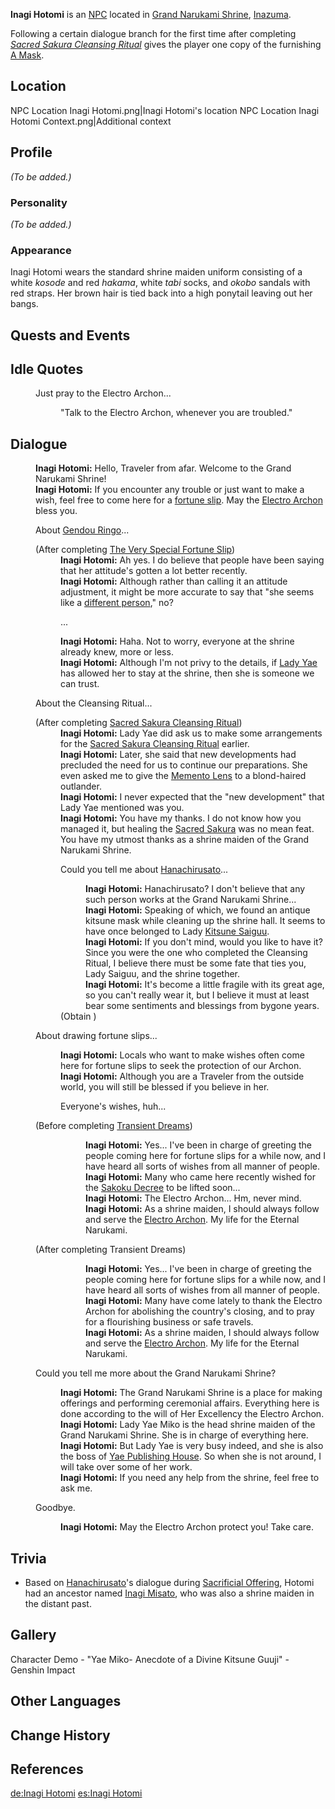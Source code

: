 {{Meta
<!-- REMOVE THIS TEMPLATE AFTER ADDING MISSING INFO -->
|missing_NPC_profile  = yes
}}
{{Character Infobox
|type             = NPC
|image            = NPC Inagi Hotomi.png
|realname         = 
|region           = Inazuma
|affiliation      = Inagi Clan
|affiliation2     = Grand Narukami Shrine
|title            = Shrine Maiden
|ancestry         = [[Inagi Clan]]
|relative         = Inagi Misato
|relativeNote2    = Distant
|voiceEN          = 
|voiceCN          = 
|voiceJP          = [http://amuleto.jp/talents/okakiharuka.html Okaki Haruka ({{ja|岡木 陽夏}})]<ref name="Okaki Haruka">Amuleto: [http://amuleto.jp/talents/okakiharuka.html JP VA's Profile]</ref>
|dialoguereward   = {{Card|A Mask|1}}
}}
'''Inagi Hotomi'''{{Lang|ja=稲城蛍美|ja_rm=Inagi Hotomi}}  is an [[NPC]] located in [[Grand Narukami Shrine]], [[Inazuma]].

Following a certain dialogue branch for the first time after completing ''[[Sacred Sakura Cleansing Ritual]]'' gives the player one copy of the furnishing [[A Mask]].

==Location==
<gallery>
NPC Location Inagi Hotomi.png|Inagi Hotomi's location
NPC Location Inagi Hotomi Context.png|Additional context
</gallery>

==Profile==
<!-- detailed story/lore information goes here -->
''(To be added.)''

===Personality===
''(To be added.)''

===Appearance===
Inagi Hotomi wears the standard shrine maiden uniform consisting of a white ''kosode'' and red ''hakama'', white ''tabi'' socks, and ''okobo'' sandals with red straps. Her brown hair is tied back into a high ponytail leaving out her bangs.

==Quests and Events==
{{Quests and Events}}

==Idle Quotes==
{{Dialogue start}}
: {{DIcon|Idle}} Just pray to the Electro Archon...
:: {{A|VO Inagi Hotomi 01.ogg}} "Talk to the Electro Archon, whenever you are troubled."
{{Dialogue end}}

==Dialogue==
{{Dialogue start}}
:'''Inagi Hotomi:''' Hello, Traveler from afar. Welcome to the Grand Narukami Shrine!
:'''Inagi Hotomi:''' If you encounter any trouble or just want to make a wish, feel free to come here for a [[Fortune Slip|fortune slip]]. May the [[Electro Archon]] bless you.
:{{DIcon}} About [[Gendou Ringo]]...
:;(After completing [[The Very Special Fortune Slip]])
::'''Inagi Hotomi:''' Ah yes. I do believe that people have been saying that her attitude's gotten a lot better recently.
::'''Inagi Hotomi:''' Although rather than calling it an attitude adjustment, it might be more accurate to say that "she seems like a [[Lyudochka Snezhevna|different person]]," no?
::{{DIcon}} ...
::'''Inagi Hotomi:''' Haha. Not to worry, everyone at the shrine already knew, more or less.
::'''Inagi Hotomi:''' Although I'm not privy to the details, if [[Lady Yae]] has allowed her to stay at the shrine, then she is someone we can trust.
:{{DIcon}} About the Cleansing Ritual...
:;(After completing [[Sacred Sakura Cleansing Ritual]])
::'''Inagi Hotomi:''' Lady Yae did ask us to make some arrangements for the [[Sacred Sakura Cleansing Ritual]] earlier.
::'''Inagi Hotomi:''' Later, she said that new developments had precluded the need for us to continue our preparations. She even asked me to give the [[Memento Lens]] to a blond-haired outlander.
::'''Inagi Hotomi:''' I never expected that the "new development" that Lady Yae mentioned was you.
::'''Inagi Hotomi:''' You have my thanks. I do not know how you managed it, but healing the [[Sacred Sakura]] was no mean feat. You have my utmost thanks as a shrine maiden of the Grand Narukami Shrine.
::{{DIcon|Reward}} Could you tell me about [[Hanachirusato]]...
:::'''Inagi Hotomi:''' Hanachirusato? I don't believe that any such person works at the Grand Narukami Shrine...
:::'''Inagi Hotomi:''' Speaking of which, we found an antique kitsune mask while cleaning up the shrine hall. It seems to have once belonged to Lady [[Kitsune Saiguu]].
:::'''Inagi Hotomi:''' If you don't mind, would you like to have it? Since you were the one who completed the Cleansing Ritual, I believe there must be some fate that ties you, Lady Saiguu, and the shrine together.
:::'''Inagi Hotomi:''' It's become a little fragile with its great age, so you can't really wear it, but I believe it must at least bear some sentiments and blessings from bygone years.
::;(Obtain {{Item|A Mask}})
:{{DIcon}} About drawing fortune slips...
::'''Inagi Hotomi:''' Locals who want to make wishes often come here for fortune slips to seek the protection of our Archon.
::'''Inagi Hotomi:''' Although you are a Traveler from the outside world, you will still be blessed if you believe in her.
::{{DIcon}} Everyone's wishes, huh...
:;(Before completing [[Transient Dreams]])
:::'''Inagi Hotomi:''' Yes... I've been in charge of greeting the people coming here for fortune slips for a while now, and I have heard all sorts of wishes from all manner of people.
:::'''Inagi Hotomi:''' Many who came here recently wished for the [[Sakoku Decree]] to be lifted soon...
:::'''Inagi Hotomi:''' The Electro Archon... Hm, never mind.
:::'''Inagi Hotomi:''' As a shrine maiden, I should always follow and serve the [[Electro Archon]]. My life for the Eternal Narukami.
:;(After completing Transient Dreams)
:::'''Inagi Hotomi:''' Yes... I've been in charge of greeting the people coming here for fortune slips for a while now, and I have heard all sorts of wishes from all manner of people.
:::'''Inagi Hotomi:''' Many have come lately to thank the Electro Archon for abolishing the country's closing, and to pray for a flourishing business or safe travels.
:::'''Inagi Hotomi:''' As a shrine maiden, I should always follow and serve the [[Electro Archon]]. My life for the Eternal Narukami.
:{{DIcon}} Could you tell me more about the Grand Narukami Shrine?
::'''Inagi Hotomi:''' The Grand Narukami Shrine is a place for making offerings and performing ceremonial affairs. Everything here is done according to the will of Her Excellency the Electro Archon.
::'''Inagi Hotomi:''' Lady Yae Miko is the head shrine maiden of the Grand Narukami Shrine. She is in charge of everything here.
::'''Inagi Hotomi:''' But Lady Yae is very busy indeed, and she is also the boss of [[Yae Publishing House]]. So when she is not around, I will take over some of her work.
::'''Inagi Hotomi:''' If you need any help from the shrine, feel free to ask me.
:{{DIcon}} Goodbye.
::'''Inagi Hotomi:''' May the Electro Archon protect you! Take care.
{{Dialogue end}}

==Trivia==
* Based on [[Hanachirusato]]'s dialogue during [[Sacrificial Offering]], Hotomi had an ancestor named [[Inagi Misato]], who was also a shrine maiden in the distant past.

==Gallery==
<gallery>
Character Demo - "Yae Miko- Anecdote of a Divine Kitsune Guuji" - Genshin Impact
</gallery>

==Other Languages==
{{Other Languages
|default_hidden = 1
|en      = Inagi Hotomi
|zhs     = 稻城萤美
|zhs_rm  = Dàochéng Yíngměi
|zht     = 稻城螢美
|zht_rm  = Dàochéng Yíngměi
|ja      = 稲城蛍美
|ja_rm   = Inagi Hotomi
|ko      = 이나기 호토미
|ko_rm   = Inagi Hotomi
|es      = Inagi Hotomi
|fr      = Inagi Hotomi
|ru      = Инаги Хотоми
|th      = Inagi Hotomi
|vi      = Inagi Hotomi
|de      = Inagi Hotomi
|id      = Inagi Hotomi
|pt      = Inagi Hotomi
|tr      = Inagi Hotomi
|it      = Inagi Hotomi
}}

==Change History==
{{Change History|2.0}}

==References==
{{Reflist}}

[[de:Inagi Hotomi]]
[[es:Inagi Hotomi]]